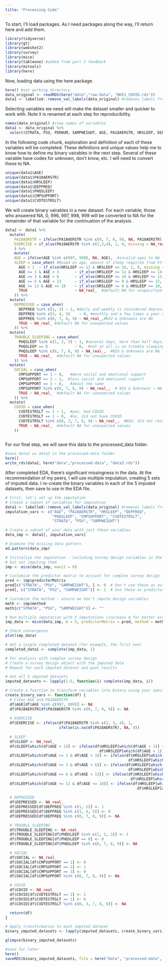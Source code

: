 ```yaml
---
title: "Processing Code"
---
```


To start, I'll load packages. As I need packages along the way, I'll return here and add them.
```r
library(tidyverse)
library(gt)
library(webshot2)
library(survey)
library(mice)
library(tableone) #added from part 3 feedback
library(mitools)
library(here)
```

Now, loading data using the here package.
```r
here() #set working directory
data_original <- readRDS(here("data","raw-data", "NHIS_COVID.rds"))
data1 <- labelled::remove_val_labels(data_original) #removes labels from haven package which cause problems
```

Selecting variables we need will make the dataset smaller and quicker to work with. Note it is renamed at each step for reproducibility. 
```r
names(data_original) #view names of variables
data1 <- data_original %>%
  select(STRATA, PSU, PERNUM, SAMPWEIGHT, AGE, PA18AERSTR, HRSLEEP, DEPFREQ, PHQSLEEP, CMPSUPPORT, CVDTESTRSLT)
```


In the following code chunk, exploration and definition of each of these variables will be completed. These definitions and unique values help me to know how to define my binary vairables in the next step. Several of these vairable have codes for unknown, don't know, etc. I will need to convert these to NA.
```r
unique(data1$AGE)
unique(data1$PA18AERSTR)
unique(data1$HRSLEEP)
unique(data1$DEPFREQ)
unique(data1$PHQSLEEP)
unique(data1$CMPSUPPORT)
unique(data1$CVDTESTRSLT)
```


We will create binary vairables in a new dataset. For each variable, those who answered NA, 0, 996, 997, 998, 999 will be converted to NA for the remainder of that variable for the continuation of the analysis.
```r
data2 <- data1 %>%
  mutate(
    PA18AERSTR = ifelse(PA18AERSTR %in% c(0, 7, 8, 9), NA, PA18AERSTR), #put NA, 0, 6, 7, 8, 9 to NA
    EXERCISE = if_else(PA18AERSTR %in% c(2,3,4), 1, 0, missing = NA_real_) #create EXERCISE variable, 1 if guidelines by Am Heart Assoc met for aerobics, strength, or both, 0 if not met
    ) %>%
    mutate(
    AGE = ifelse(AGE %in% c(997, 999), NA, AGE),  #invalid ages to NA
    SLEEP = case_when( #Based on age, amount of sleep required from https://www.nhlbi.nih.gov/health/sleep/how-much-sleep#:~:text=Experts%20recommend%20that%20adults%20sleep,or%20more%20hours%20a%20night.
      AGE < 1  ~ if_else(HRSLEEP >= 12 & HRSLEEP <= 16, 1, 0, missing = NA_real_),
      AGE >= 1 & AGE < 3       ~ if_else(HRSLEEP >= 11 & HRSLEEP <= 14, 1, 0, missing = NA_real_),
      AGE >= 3 & AGE < 6       ~ if_else(HRSLEEP >= 10 & HRSLEEP <= 13, 1, 0, missing = NA_real_),
      AGE >= 6 & AGE < 13      ~ if_else(HRSLEEP >= 9 & HRSLEEP <= 12, 1, 0, missing = NA_real_),
      AGE >= 13 & AGE <= 18    ~ if_else(HRSLEEP >= 8 & HRSLEEP <= 10, 1, 0, missing = NA_real_),
      TRUE                     ~ NA_real_  #default NA for unspecified ages
    )) %>%
  mutate(
    DEPRESSED = case_when(
      DEPFREQ %in% c(1, 2) ~ 1, #daily and weekly is considered depressed
      DEPFREQ %in% c(3, 4, 5)    ~ 0, #monthly and a few times a year and never are considered not depressed
      DEPFREQ %in% c(0, 7, 8, 9) ~ NA_real_,#NIU & Unknowns are NA
      TRUE ~ NA_real_ #default NA for unexpected values
    )) %>%
  mutate(
    TROUBLE_SLEEPING = case_when(
      PHQSLEEP %in% c(1, 2, 3) ~ 1, #several days, more than half days, nearly every day are trouble sleeping
      PHQSLEEP == 0            ~ 0,  #not at all is no trouble sleeping
      PHQSLEEP %in% c(6, 7, 8, 9) ~ NA_real_,  #NIU & Unknowns are NA
      TRUE ~ NA_real_  #default NA for unexpected values
    )) %>%
  mutate(
    SOCIAL = case_when(
      CMPSUPPORT == 1 ~ 0,   #more social and emotional support
      CMPSUPPORT == 2 ~ 1,  #less social and emotional support
      CMPSUPPORT == 3 ~ 0,   #about the same
      CMPSUPPORT %in% c(0, 7, 8, 9) ~ NA_real_,  # NIU & Unknowns → NA
      TRUE ~ NA_real_  #default NA for unexpected values
    )) %>%
  mutate(
    COVID = case_when(
      CVDTESTRSLT == 2 ~ 1,  #yes, had COVID
      CVDTESTRSLT == 1 ~ 0,  #no, did not have COVID
      CVDTESTRSLT %in% c(0, 3, 7, 8, 9) ~ NA_real_,  #NIU, did not receive results, unknowns, and NA are NA
      TRUE ~ NA_real_  #default NA for unexpected values
    ))
  
```

For our final step, we will save this data to the processed_data folder.
```r
#save data2 as data3 in the processed-data folder
here()
write_rds(data2, here("data","processed-data", "data3.rds"))
```

After completed EDA, there's significant missingness in the data. At the recommendation of my peers, I will use multiple imputation, creating 5 sets of imputed data. I re-create the binary variables in each of the 5 imputed datasets, then save to use in the EDA file. 
```r
# First, let's set up the imputation
# Create a subset of variables for imputation
data1 <- labelled::remove_val_labels(data_original) #removes labels from haven package which cause problems
imputation_vars <- c("AGE", "PA18AERSTR", "HRSLEEP", "DEPFREQ", 
                     "PHQSLEEP", "CMPSUPPORT", "CVDTESTRSLT", 
                     "STRATA", "PSU", "SAMPWEIGHT")

# Create a subset of your data with just these variables
data_imp <- data1[, imputation_vars]

# Examine the missing data pattern
md.pattern(data_imp)

# Initialize the imputation - including survey design variables in the imputation model
# but not imputing them
imp <- mice(data_imp, maxit = 0)

# Customize the predictor matrix to account for complex survey design
pred <- imp$predictorMatrix
pred[c("STRATA", "PSU", "SAMPWEIGHT"), ] <- 0  # Don't use these as outcomes
pred[, c("STRATA", "PSU", "SAMPWEIGHT")] <- 1  # Use these as predictors

# Customize the method - ensure we don't impute design variables
meth <- imp$method
meth[c("STRATA", "PSU", "SAMPWEIGHT")] <- ""

# Run multiple imputation with 5 imputations (increase m for better estimates)
imp_data <- mice(data_imp, m = 5, predictorMatrix = pred, method = meth, maxit = 5)

# Check convergence
plot(imp_data)

# Get a single completed dataset (for example, the first one)
completed_data1 <- complete(imp_data, 1)

# For analysis with complex survey design
# Create a survey design object with the imputed data
# Repeat for each imputed dataset and pool results

# Get all 5 imputed datasets
imputed_datasets <- lapply(1:5, function(i) complete(imp_data, i))

# Create a function to transform variables into binary using your specific rules
create_binary_vars <- function(df) {
  # Clean AGE and PA18AERSTR
  df$AGE[df$AGE %in% c(997, 999)] <- NA
  df$PA18AERSTR[df$PA18AERSTR %in% c(0, 7, 8, 9)] <- NA
  
  # EXERCISE
  df$EXERCISE <- ifelse(df$PA18AERSTR %in% c(2, 3, 4), 1,
                        ifelse(is.na(df$PA18AERSTR), NA, 0))
  
  # SLEEP
  df$SLEEP <- NA_real_
  df$SLEEP[which(df$AGE < 1)] <- ifelse(df$HRSLEEP[which(df$AGE < 1)] >= 12 &
                                          df$HRSLEEP[which(df$AGE < 1)] <= 16, 1, 0)
  df$SLEEP[which(df$AGE >= 1 & df$AGE < 3)] <- ifelse(df$HRSLEEP[which(df$AGE >= 1 & df$AGE < 3)] >= 11 &
                                                       df$HRSLEEP[which(df$AGE >= 1 & df$AGE < 3)] <= 14, 1, 0)
  df$SLEEP[which(df$AGE >= 3 & df$AGE < 6)] <- ifelse(df$HRSLEEP[which(df$AGE >= 3 & df$AGE < 6)] >= 10 &
                                                       df$HRSLEEP[which(df$AGE >= 3 & df$AGE < 6)] <= 13, 1, 0)
  df$SLEEP[which(df$AGE >= 6 & df$AGE < 13)] <- ifelse(df$HRSLEEP[which(df$AGE >= 6 & df$AGE < 13)] >= 9 &
                                                        df$HRSLEEP[which(df$AGE >= 6 & df$AGE < 13)] <= 12, 1, 0)
  df$SLEEP[which(df$AGE >= 13 & df$AGE <= 18)] <- ifelse(df$HRSLEEP[which(df$AGE >= 13 & df$AGE <= 18)] >= 8 &
                                                           df$HRSLEEP[which(df$AGE >= 13 & df$AGE <= 18)] <= 10, 1, 0)
  
  # DEPRESSED
  df$DEPRESSED <- NA_real_
  df$DEPRESSED[df$DEPFREQ %in% c(1, 2)] <- 1
  df$DEPRESSED[df$DEPFREQ %in% c(3, 4, 5)] <- 0
  df$DEPRESSED[df$DEPFREQ %in% c(0, 7, 8, 9)] <- NA

  # TROUBLE_SLEEPING
  df$TROUBLE_SLEEPING <- NA_real_
  df$TROUBLE_SLEEPING[df$PHQSLEEP %in% c(1, 2, 3)] <- 1
  df$TROUBLE_SLEEPING[df$PHQSLEEP == 0] <- 0
  df$TROUBLE_SLEEPING[df$PHQSLEEP %in% c(6, 7, 8, 9)] <- NA

  # SOCIAL
  df$SOCIAL <- NA_real_
  df$SOCIAL[df$CMPSUPPORT == 1] <- 0
  df$SOCIAL[df$CMPSUPPORT == 2] <- 1
  df$SOCIAL[df$CMPSUPPORT == 3] <- 0
  df$SOCIAL[df$CMPSUPPORT %in% c(0, 7, 8, 9)] <- NA

  # COVID
  df$COVID <- NA_real_
  df$COVID[df$CVDTESTRSLT == 2] <- 1
  df$COVID[df$CVDTESTRSLT == 1] <- 0
  df$COVID[df$CVDTESTRSLT %in% c(0, 3, 7, 8, 9)] <- NA

  return(df)
}

# Apply transformation to each imputed dataset
binary_imputed_datasets <- lapply(imputed_datasets, create_binary_vars)

glimpse(binary_imputed_datasets)

#save for later
here()
saveRDS(binary_imputed_datasets, file = here("data", "processed-data", "binary_imputed_datasets.rds"))
```
